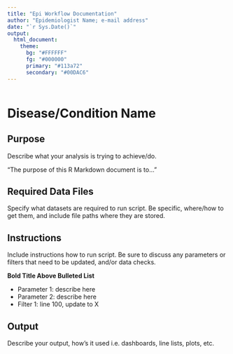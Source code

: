 ---
title: "Epi Workflow Documentation"
author: "Epidemiologist Name; e-mail address"
date: "`r Sys.Date()`"
output: 
  html_document:
    theme:
      bg: "#FFFFFF"
      fg: "#000000"
      primary: "#113a72"
      secondary: "#00DAC6"
---

```{r setup, include=FALSE}

```

# Disease/Condition Name

## Purpose

Describe what your analysis is trying to achieve/do.

"The purpose of this R Markdown document is to..."

## Required Data Files

Specify what datasets are required to run script. Be specific, where/how to get them, and include file paths where they are stored.

## Instructions

Include instructions how to run script. Be sure to discuss any parameters or filters that need to be updated, and/or data checks.

**Bold Title Above Bulleted List**

-   Parameter 1: describe here
-   Parameter 2: describe here
-   Filter 1: line 100, update to X

## Output

Describe your output, how's it used i.e. dashboards, line lists, plots, etc.
